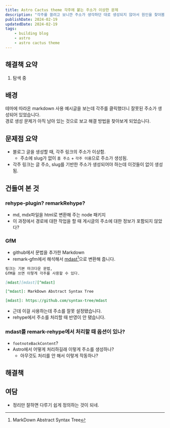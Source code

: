 ```yaml
---
title: Astro Cactus theme 각주에 붙는 주소가 이상한 문제
description: "각주를 쓸려고 보니깐 주소가 생각하던 대로 생성되지 않아서 원인을 찾아봄.                   "
publishDate: 2024-02-19
updatedDate: 2024-02-19
tags:
    - building blog
    - astro
    - astro cactus theme
---
```


## 해결책 요약

1. 탐색 중

## 배경

테마에 따라온 markdown 사용 예시글을 보는데 각주를 클릭했더니 잘못된 주소가 생성되어 있었습니다.  
경로 생성 문제가 아직 남아 있는 것으로 보고 해결 방법을 찾아보게 되었습니다.

## 문제점 요약

-   블로그 글을 생성할 때, 각주 링크의 주소가 이상함.
    -   주소에 slug가 없이 `홈 주소` + `각주 이름`으로 주소가 생성됨.
-   각주 링크는 글 주소, slug를 기반한 주소가 생성되어야 하는데 이것들이 없이 생성됨.

## 건들여 본 것

### rehype-plugin? remarkRehype?

-   md, mdx파일을 html로 변환해 주는 node 패키지
-   이 과정에서 경로에 대한 작업을 할 때 게시글의 주소에 대한 정보가 포함되지 않았다?

### GfM

-   github에서 문법을 추가한 Markdown
-   remark-gfm에서 해석해서 [mdast][mdast][^mdast]으로 변환해 줍니다.

```markdown
링크는 기본 마크다운 문법,
GfM을 쓰면 이렇게 각주를 사용할 수 있다.

[mdast][mdast][^mdast]

[^mdast]: MarkDown Abstract Syntax Tree

[mdast]: https://github.com/syntax-tree/mdast
```

-   근데 이걸 사용하는데 주소를 잘못 설정됐습니다.
-   rehype에서 주소를 처리할 때 반영이 안 됐습니다.

[^mdast]: MarkDown Abstract Syntax Tree

[mdast]: https://github.com/syntax-tree/mdast

### mdast를 remark-rehype에서 처리할 때 옵션이 있나?

-   `footnoteBackContent`?
-   Astro에서 어떻게 처리하길래 이렇게 주소를 생성하나?
    -   아무것도 처리를 안 해서 이렇게 작동하나?

## 해결책

## 여담

-   정리만 잘하면 다루기 쉽게 정의하는 것이 되네.
